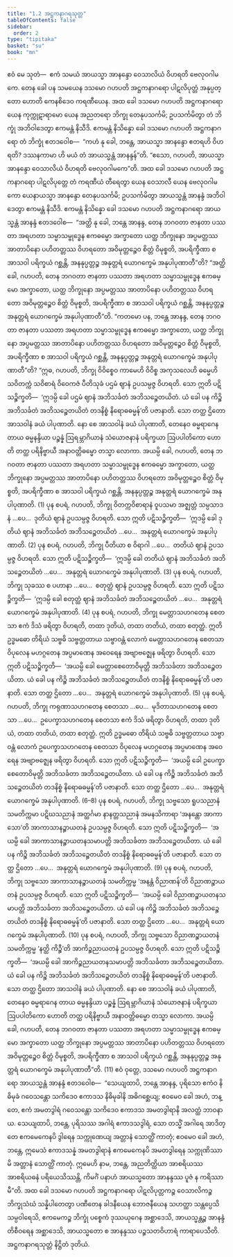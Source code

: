 ```yaml
---
title: "1.2 အဋ္ဌကနာဂရသုတ္တ"
tableOfContents: false
sidebar:
  order: 2
type: "tipitaka"
basket: "su"
book: "mn"
---
```



<DynamicBreadcrumb />

<Division number="17" book="mn" e="ch" v="24" p="50">

<Paragraph number="27" book="mn">
ဧဝံ မေ သုတံ—  ဧကံ သမယံ အာယသ္မာ အာနန္ဒော ဝေသာလိယံ ဝိဟရတိ ဗေလုဝဂါမကေ. တေန ခေါ ပန သမယေန ဒသမော ဂဟပတိ အဋ္ဌကနာဂရော ပါဋလိပုတ္တံ အနုပ္ပတ္တော ဟောတိ ကေနစိဒေဝ ကရဏီယေန.
</Paragraph>

<Paragraph number="28" book="mn">
အထ ခေါ ဒသမော ဂဟပတိ အဋ္ဌကနာဂရော ယေန ကုက္ကုဋာရာမော ယေန အညတရော ဘိက္ခု တေနုပသင်္ကမိ; ဥပသင်္ကမိတွာ တံ ဘိက္ခုံ အဘိဝါဒေတွာ ဧကမန္တံ နိသီဒိ. ဧကမန္တံ နိသိန္နော ခေါ ဒသမော ဂဟပတိ အဋ္ဌကနာဂရော တံ ဘိက္ခုံ ဧတဒဝေါစ—  “ကဟံ နု ခေါ, ဘန္တေ, အာယသ္မာ အာနန္ဒော ဧတရဟိ ဝိဟရတိ? ဒဿနကာမာ ဟိ မယံ တံ အာယသ္မန္တံ အာနန္ဒန်”တိ. “ဧသော, ဂဟပတိ, အာယသ္မာ အာနန္ဒော ဝေသာလိယံ ဝိဟရတိ ဗေလုဝဂါမကေ”တိ.
</Paragraph>

<Paragraph number="29" book="mn">
အထ ခေါ ဒသမော ဂဟပတိ အဋ္ဌကနာဂရော ပါဋလိပုတ္တေ တံ ကရဏီယံ တီရေတွာ ယေန ဝေသာလီ ယေန ဗေလုဝဂါမကော ယေနာယသ္မာ အာနန္ဒော တေနုပသင်္ကမိ; ဥပသင်္ကမိတွာ အာယသ္မန္တံ အာနန္ဒံ အဘိဝါဒေတွာ ဧကမန္တံ နိသီဒိ.
</Paragraph>

</Division>
<Division number="18" book="mn" e="ch" v="24" p="53">

<Paragraph number="30" book="mn">
ဧကမန္တံ နိသိန္နော ခေါ ဒသမော ဂဟပတိ အဋ္ဌကနာဂရော အာယသ္မန္တံ အာနန္ဒံ ဧတဒဝေါစ—  “အတ္ထိ နု ခေါ, ဘန္တေ အာနန္ဒ, တေန ဘဂဝတာ ဇာနတာ ပဿတာ အရဟတာ သမ္မာသမ္ဗုဒ္ဓေန ဧကဓမ္မော အက္ခာတော ယတ္ထ ဘိက္ခုနော အပ္ပမတ္တဿ အာတာပိနော ပဟိတတ္တဿ ဝိဟရတော အဝိမုတ္တဉ္စေဝ စိတ္တံ ဝိမုစ္စတိ, အပရိက္ခီဏာ စ အာသဝါ ပရိက္ခယံ ဂစ္ဆန္တိ, အနနုပ္ပတ္တဉ္စ အနုတ္တရံ ယောဂက္ခေမံ အနုပါပုဏာတီ”တိ?
</Paragraph>

<Paragraph number="31" book="mn">
“အတ္ထိ ခေါ, ဂဟပတိ, တေန ဘဂဝတာ ဇာနတာ ပဿတာ အရဟတာ သမ္မာသမ္ဗုဒ္ဓေန ဧကဓမ္မော အက္ခာတော, ယတ္ထ ဘိက္ခုနော အပ္ပမတ္တဿ အာတာပိနော ပဟိတတ္တဿ ဝိဟရတော အဝိမုတ္တဉ္စေဝ စိတ္တံ ဝိမုစ္စတိ, အပရိက္ခီဏာ စ အာသဝါ ပရိက္ခယံ ဂစ္ဆန္တိ, အနနုပ္ပတ္တဉ္စ အနုတ္တရံ ယောဂက္ခေမံ အနုပါပုဏာတီ”တိ.
</Paragraph>

<Paragraph number="32" book="mn">
“ကတမော ပန, ဘန္တေ အာနန္ဒ, တေန ဘဂဝတာ ဇာနတာ ပဿတာ အရဟတာ သမ္မာသမ္ဗုဒ္ဓေန ဧကဓမ္မော အက္ခာတော, ယတ္ထ ဘိက္ခုနော အပ္ပမတ္တဿ အာတာပိနော ပဟိတတ္တဿ ဝိဟရတော အဝိမုတ္တဉ္စေဝ စိတ္တံ ဝိမုစ္စတိ, အပရိက္ခီဏာ စ အာသဝါ ပရိက္ခယံ ဂစ္ဆန္တိ, အနနုပ္ပတ္တဉ္စ အနုတ္တရံ ယောဂက္ခေမံ အနုပါပုဏာတီ”တိ?
</Paragraph>

</Division>
<Division number="19" book="mn" e="ch" v="24" p="55">

<Paragraph number="33" book="mn">
“ဣဓ, ဂဟပတိ, ဘိက္ခု ဝိဝိစ္စေဝ ကာမေဟိ ဝိဝိစ္စ အကုသလေဟိ ဓမ္မေဟိ သဝိတက္ကံ သဝိစာရံ ဝိဝေကဇံ ပီတိသုခံ ပဌမံ ဈာနံ ဥပသမ္ပဇ္ဇ ဝိဟရတိ. သော ဣတိ ပဋိသဉ္စိက္ခတိ—  ‘ဣဒမ္ပိ ခေါ ပဌမံ ဈာနံ အဘိသင်္ခတံ အဘိသဉ္စေတယိတံ. ယံ ခေါ ပန ကိဉ္စိ အဘိသင်္ခတံ အဘိသဉ္စေတယိတံ တဒနိစ္စံ နိရောဓဓမ္မန်’တိ ပဇာနာတိ. သော တတ္ထ ဌိတော အာသဝါနံ ခယံ ပါပုဏာတိ. နော စေ အာသဝါနံ ခယံ ပါပုဏာတိ, တေနေဝ ဓမ္မရာဂေန တာယ ဓမ္မနန္ဒိယာ ပဉ္စန္နံ ဩရမ္ဘာဂိယာနံ သံယောဇနာနံ ပရိက္ခယာ ဩပပါတိကော ဟောတိ တတ္ထ ပရိနိဗ္ဗာယီ အနာဝတ္တိဓမ္မော တသ္မာ လောကာ. အယမ္ပိ ခေါ, ဂဟပတိ, တေန ဘဂဝတာ ဇာနတာ ပဿတာ အရဟတာ သမ္မာသမ္ဗုဒ္ဓေန ဧကဓမ္မော အက္ခာတော, ယတ္ထ ဘိက္ခုနော အပ္ပမတ္တဿ အာတာပိနော ပဟိတတ္တဿ ဝိဟရတော အဝိမုတ္တဉ္စေဝ စိတ္တံ ဝိမုစ္စတိ, အပရိက္ခီဏာ စ အာသဝါ ပရိက္ခယံ ဂစ္ဆန္တိ, အနနုပ္ပတ္တဉ္စ အနုတ္တရံ ယောဂက္ခေမံ အနုပါပုဏာတိ. (1)
</Paragraph>

</Division>
<Division number="20" book="mn" e="ch" v="24" p="57">

<Paragraph number="34" book="mn">
ပုန စပရံ, ဂဟပတိ, ဘိက္ခု ဝိတက္ကဝိစာရာနံ ဝူပသမာ အဇ္ဈတ္တံ သမ္ပသာဒနံ …ပေ…  ဒုတိယံ ဈာနံ ဥပသမ္ပဇ္ဇ ဝိဟရတိ. သော ဣတိ ပဋိသဉ္စိက္ခတိ—  ‘ဣဒမ္ပိ ခေါ ဒုတိယံ ဈာနံ အဘိသင်္ခတံ အဘိသဉ္စေတယိတံ …ပေ…  အနုတ္တရံ ယောဂက္ခေမံ အနုပါပုဏာတိ. (2)
</Paragraph>

<Paragraph number="35" book="mn">
ပုန စပရံ, ဂဟပတိ, ဘိက္ခု ပီတိယာ စ ဝိရာဂါ …ပေ…  တတိယံ ဈာနံ ဥပသမ္ပဇ္ဇ ဝိဟရတိ. သော ဣတိ ပဋိသဉ္စိက္ခတိ—  ‘ဣဒမ္ပိ ခေါ တတိယံ ဈာနံ အဘိသင်္ခတံ အဘိသဉ္စေတယိတံ …ပေ…  အနုတ္တရံ ယောဂက္ခေမံ အနုပါပုဏာတိ. (3)
</Paragraph>

<Paragraph number="36" book="mn">
ပုန စပရံ, ဂဟပတိ, ဘိက္ခု သုခဿ စ ပဟာနာ …ပေ…  စတုတ္ထံ ဈာနံ ဥပသမ္ပဇ္ဇ ဝိဟရတိ. သော ဣတိ ပဋိသဉ္စိက္ခတိ—  ‘ဣဒမ္ပိ ခေါ စတုတ္ထံ ဈာနံ အဘိသင်္ခတံ အဘိသဉ္စေတယိတံ …ပေ…  အနုတ္တရံ ယောဂက္ခေမံ အနုပါပုဏာတိ. (4)
</Paragraph>

<Paragraph number="37" book="mn">
ပုန စပရံ, ဂဟပတိ, ဘိက္ခု မေတ္တာသဟဂတေန စေတသာ ဧကံ ဒိသံ ဖရိတွာ ဝိဟရတိ, တထာ ဒုတိယံ, တထာ တတိယံ, တထာ စတုတ္ထံ. ဣတိ ဥဒ္ဓမဓော တိရိယံ သဗ္ဗဓိ သဗ္ဗတ္တတာယ သဗ္ဗာဝန္တံ လောကံ မေတ္တာသဟဂတေန စေတသာ ဝိပုလေန မဟဂ္ဂတေန အပ္ပမာဏေန အဝေရေန အဗျာဗဇ္ဈေန ဖရိတွာ ဝိဟရတိ. သော ဣတိ ပဋိသဉ္စိက္ခတိ—  ‘အယမ္ပိ ခေါ မေတ္တာစေတောဝိမုတ္တိ အဘိသင်္ခတာ အဘိသဉ္စေတယိတာ. ယံ ခေါ ပန ကိဉ္စိ အဘိသင်္ခတံ အဘိသဉ္စေတယိတံ တဒနိစ္စံ နိရောဓဓမ္မန်’တိ ပဇာနာတိ. သော တတ္ထ ဌိတော …ပေ…  အနုတ္တရံ ယောဂက္ခေမံ အနုပါပုဏာတိ. (5)
</Paragraph>

<Paragraph number="38" book="mn">
ပုန စပရံ, ဂဟပတိ, ဘိက္ခု ကရုဏာသဟဂတေန စေတသာ …ပေ…  မုဒိတာသဟဂတေန စေတသာ …ပေ…  ဥပေက္ခာသဟဂတေန စေတသာ ဧကံ ဒိသံ ဖရိတွာ ဝိဟရတိ, တထာ ဒုတိယံ, တထာ တတိယံ, တထာ စတုတ္ထံ. ဣတိ ဥဒ္ဓမဓော တိရိယံ သဗ္ဗဓိ သဗ္ဗတ္တတာယ သဗ္ဗာဝန္တံ လောကံ ဥပေက္ခာသဟဂတေန စေတသာ ဝိပုလေန မဟဂ္ဂတေန အပ္ပမာဏေန အဝေရေန အဗျာဗဇ္ဈေန ဖရိတွာ ဝိဟရတိ. သော ဣတိ ပဋိသဉ္စိက္ခတိ—  ‘အယမ္ပိ ခေါ ဥပေက္ခာစေတောဝိမုတ္တိ အဘိသင်္ခတာ အဘိသဉ္စေတယိတာ. ယံ ခေါ ပန ကိဉ္စိ အဘိသင်္ခတံ အဘိသဉ္စေတယိတံ တဒနိစ္စံ နိရောဓဓမ္မန်’တိ ပဇာနာတိ. သော တတ္ထ ဌိတော …ပေ…  အနုတ္တရံ ယောဂက္ခေမံ အနုပါပုဏာတိ. (6–8)
</Paragraph>

<Paragraph number="39" book="mn">
ပုန စပရံ, ဂဟပတိ, ဘိက္ခု သဗ္ဗသော ရူပသညာနံ သမတိက္ကမာ ပဋိဃသညာနံ အတ္ထင်္ဂမာ နာနတ္တသညာနံ အမနသိကာရာ ‘အနန္တော အာကာသော’တိ အာကာသာနဉ္စာယတနံ ဥပသမ္ပဇ္ဇ ဝိဟရတိ. သော ဣတိ ပဋိသဉ္စိက္ခတိ—  ‘အယမ္ပိ ခေါ အာကာသာနဉ္စာယတနသမာပတ္တိ အဘိသင်္ခတာ အဘိသဉ္စေတယိတာ. ယံ ခေါ ပန ကိဉ္စိ အဘိသင်္ခတံ အဘိသဉ္စေတယိတံ တဒနိစ္စံ နိရောဓဓမ္မန်’တိ ပဇာနာတိ. သော တတ္ထ ဌိတော …ပေ…  အနုတ္တရံ ယောဂက္ခေမံ အနုပါပုဏာတိ. (9)
</Paragraph>

<Paragraph number="40" book="mn">
ပုန စပရံ, ဂဟပတိ, ဘိက္ခု သဗ္ဗသော အာကာသာနဉ္စာယတနံ သမတိက္ကမ္မ ‘အနန္တံ ဝိညာဏန်’တိ ဝိညာဏဉ္စာယတနံ ဥပသမ္ပဇ္ဇ ဝိဟရတိ. သော ဣတိ ပဋိသဉ္စိက္ခတိ—  ‘အယမ္ပိ ခေါ ဝိညာဏဉ္စာယတနသမာပတ္တိ အဘိသင်္ခတာ အဘိသဉ္စေတယိတာ. ယံ ခေါ ပန ကိဉ္စိ အဘိသင်္ခတံ အဘိသဉ္စေတယိတံ တဒနိစ္စံ နိရောဓဓမ္မန်’တိ ပဇာနာတိ. သော တတ္ထ ဌိတော …ပေ…  အနုတ္တရံ ယောဂက္ခေမံ အနုပါပုဏာတိ. (10)
</Paragraph>

<Paragraph number="41" book="mn">
ပုန စပရံ, ဂဟပတိ, ဘိက္ခု သဗ္ဗသော ဝိညာဏဉ္စာယတနံ သမတိက္ကမ္မ ‘နတ္ထိ ကိဉ္စီ’တိ အာကိဉ္စညာယတနံ ဥပသမ္ပဇ္ဇ ဝိဟရတိ. သော ဣတိ ပဋိသဉ္စိက္ခတိ—  ‘အယမ္ပိ ခေါ အာကိဉ္စညာယတနသမာပတ္တိ အဘိသင်္ခတာ အဘိသဉ္စေတယိတာ. ယံ ခေါ ပန ကိဉ္စိ အဘိသင်္ခတံ အဘိသဉ္စေတယိတံ တဒနိစ္စံ နိရောဓဓမ္မန်’တိ ပဇာနာတိ. သော တတ္ထ ဌိတော အာသဝါနံ ခယံ ပါပုဏာတိ. နော စေ အာသဝါနံ ခယံ ပါပုဏာတိ, တေနေဝ ဓမ္မရာဂေန တာယ ဓမ္မနန္ဒိယာ ပဉ္စန္နံ ဩရမ္ဘာဂိယာနံ သံယောဇနာနံ ပရိက္ခယာ ဩပပါတိကော ဟောတိ တတ္ထ ပရိနိဗ္ဗာယီ အနာဝတ္တိဓမ္မော တသ္မာ လောကာ. အယမ္ပိ ခေါ, ဂဟပတိ, တေန ဘဂဝတာ ဇာနတာ ပဿတာ အရဟတာ သမ္မာသမ္ဗုဒ္ဓေန ဧကဓမ္မော အက္ခာတော ယတ္ထ ဘိက္ခုနော အပ္ပမတ္တဿ အာတာပိနော ပဟိတတ္တဿ ဝိဟရတော အဝိမုတ္တဉ္စေဝ စိတ္တံ ဝိမုစ္စတိ, အပရိက္ခီဏာ စ အာသဝါ ပရိက္ခယံ ဂစ္ဆန္တိ, အနနုပ္ပတ္တဉ္စ အနုတ္တရံ ယောဂက္ခေမံ အနုပါပုဏာတီ”တိ. (11)
</Paragraph>

</Division>
<Division number="21" book="mn" e="ch" v="24" p="59">

<Paragraph number="42" book="mn">
ဧဝံ ဝုတ္တေ, ဒသမော ဂဟပတိ အဋ္ဌကနာဂရော အာယသ္မန္တံ အာနန္ဒံ ဧတဒဝေါစ—  “သေယျထာပိ, ဘန္တေ အာနန္ဒ, ပုရိသော ဧကံဝ နိဓိမုခံ ဂဝေသန္တော သကိဒေဝ ဧကာဒသ နိဓိမုခါနိ အဓိဂစ္ဆေယျ; ဧဝမေဝ ခေါ အဟံ, ဘန္တေ, ဧကံ အမတဒွါရံ ဂဝေသန္တော သကိဒေဝ ဧကာဒသ အမတဒွါရာနိ အလတ္ထံ ဘာဝနာယ. သေယျထာပိ, ဘန္တေ, ပုရိသဿ အဂါရံ ဧကာဒသဒွါရံ, သော တသ္မိံ အဂါရေ အာဒိတ္တေ ဧကမေကေနပိ ဒွါရေန သက္ကုဏေယျ အတ္တာနံ သောတ္ထိံ ကာတုံ; ဧဝမေဝ ခေါ အဟံ, ဘန္တေ, ဣမေသံ ဧကာဒသန္နံ အမတဒွါရာနံ ဧကမေကေနပိ အမတဒွါရေန သက္ကုဏိဿာမိ အတ္တာနံ သောတ္ထိံ ကာတုံ. ဣမေဟိ နာမ, ဘန္တေ, အညတိတ္ထိယာ အာစရိယဿ အာစရိယဓနံ ပရိယေသိဿန္တိ, ကိမင်္ဂံ ပနာဟံ အာယသ္မတော အာနန္ဒဿ ပူဇံ န ကရိဿာမီ”တိ.
</Paragraph>

<Paragraph number="43" book="mn">
အထ ခေါ ဒသမော ဂဟပတိ အဋ္ဌကနာဂရော ပါဋလိပုတ္တကဉ္စ ဝေသာလိကဉ္စ ဘိက္ခုသံဃံ သန္နိပါတေတွာ ပဏီတေန ခါဒနီယေန ဘောဇနီယေန သဟတ္ထာ သန္တပ္ပေသိ သမ္ပဝါရေသိ, ဧကမေကဉ္စ ဘိက္ခုံ ပစ္စေကံ ဒုဿယုဂေန အစ္ဆာဒေသိ, အာယသ္မန္တဉ္စ အာနန္ဒံ တိစီဝရေန အစ္ဆာဒေသိ, အာယသ္မတော စ အာနန္ဒဿ ပဉ္စသတဝိဟာရံ ကာရာပေသီတိ.

</Paragraph>
</Division>

<Paragraph number="44" type="center" book="mn">
အဋ္ဌကနာဂရသုတ္တံ နိဋ္ဌိတံ ဒုတိယံ.
</Paragraph>